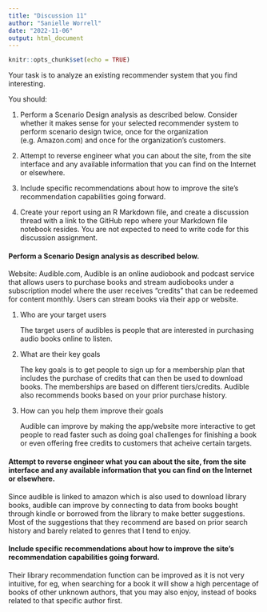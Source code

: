 ---
title: "Discussion 11"
author: "Sanielle Worrell"
date: "2022-11-06"
output: html_document
---

```{r setup, include=FALSE}
knitr::opts_chunk$set(echo = TRUE)
```

Your task is to analyze an existing recommender system that you find interesting.

You should:

1.  Perform a Scenario Design analysis as described below. Consider whether it makes sense for your selected recommender system to perform scenario design twice, once for the organization (e.g. Amazon.com) and once for the organization's customers.

2.  Attempt to reverse engineer what you can about the site, from the site interface and any available information that you can find on the Internet or elsewhere.

3.   Include specific recommendations about how to improve the site's recommendation capabilities going forward.

4.  Create your report using an R Markdown file, and create a discussion thread with a link to the GitHub repo where your Markdown file notebook resides. You are not expected to need to write code for this discussion assignment.


#### Perform a Scenario Design analysis as described below.
Website: Audible.com, Audible is an online audiobook and podcast service that allows users to purchase books and stream audiobooks under a subscription model where the user receives "credits" that can be redeemed for content monthly. Users can stream books via their app or website. 

1.  Who are your target users

    The target users of audibles is people that are interested in purchasing audio books online to listen.

2.  What are their key goals

    The key goals is to get people to sign up for a membership plan that includes the purchase of credits that can then be used to download books. The memberships are based on different tiers/credits. Audible also recommends books based on your prior purchase history.

3.  How can you help them improve their goals

    Audible can improve by making the app/website more interactive to get people to read faster such as doing goal challenges for finishing a book or even offering free credits to customers that acheive certain targets.

#### Attempt to reverse engineer what you can about the site, from the site interface and any available information that you can find on the Internet or elsewhere.

Since audible is linked to amazon which is also used to download library books, audible can improve by connecting to data from books bought through kindle or borrowed from the library to make better suggestions. Most of the suggestions that they recommend are based on prior search history and barely related to genres that I tend to enjoy.

    
#### Include specific recommendations about how to improve the site's recommendation capabilities going forward.

Their library recommendation function can be improved as it is not very intuitive, for eg, when searching for a book it will show a high percentage of books of other unknown authors, that you may also enjoy, instead of books related to that specific author first. 

